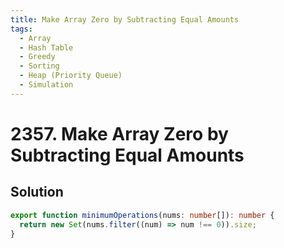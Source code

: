 ```yaml
---
title: Make Array Zero by Subtracting Equal Amounts
tags:
  - Array
  - Hash Table
  - Greedy
  - Sorting
  - Heap (Priority Queue)
  - Simulation
---
```


# 2357. Make Array Zero by Subtracting Equal Amounts

<Badges>
  <LevelBadge level="easy" />
  <TopicBadge name="Array" slug="array" />
  <TopicBadge name="Hash Table" slug="hash-table" />
  <TopicBadge name="Greedy" slug="greedy" />
  <TopicBadge name="Sorting" slug="sorting" />
  <TopicBadge name="Heap (Priority Queue)" slug="heap-priority-queue" />
  <TopicBadge name="Simulation" slug="simulation" />
</Badges>

## Solution

```typescript filename="solution.ts" copy
export function minimumOperations(nums: number[]): number {
  return new Set(nums.filter((num) => num !== 0)).size;
}
```

<ProblemLink
  codingSite="leetcode"
  href="https://leetcode.com/problems/make-array-zero-by-subtracting-equal-amounts"
  title="Make Array Zero by Subtracting Equal Amounts"
/>
